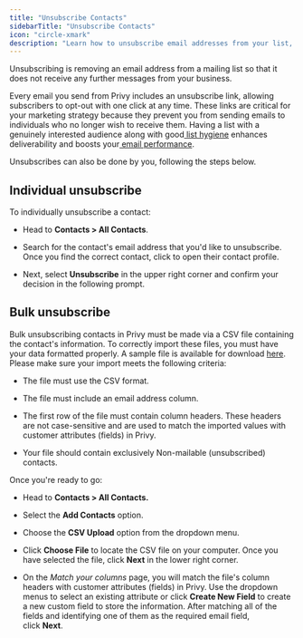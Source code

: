 ```yaml
---
title: "Unsubscribe Contacts"
sidebarTitle: "Unsubscribe Contacts"
icon: "circle-xmark"
description: "Learn how to unsubscribe email addresses from your list, individually and in bulk."
---
```


Unsubscribing is removing an email address from a mailing list so that it does not receive any further messages from your business.&#x20;

Every email you send from Privy includes an unsubscribe link, allowing subscribers to opt-out with one click at any time. These links are critical for your marketing strategy because they prevent you from sending emails to individuals who no longer wish to receive them. Having a list with a genuinely interested audience along with good[ list hygiene](https://privy.helpscoutdocs.com/article/13-list-hygiene-clean-your-email-list) enhances deliverability and boosts your[ email performance](https://privy.helpscoutdocs.com/article/120-understand-email-engagement).&#x20;

Unsubscribes can also be done by you, following the steps below.

## Individual unsubscribe

To individually unsubscribe a contact:

* Head to **Contacts > All Contacts**.

* Search for the contact's email address that you'd like to unsubscribe. Once you find the correct contact, click to open their contact profile.

* Next, select **Unsubscribe** in the upper right corner and confirm your decision in the following prompt.



## Bulk unsubscribe

Bulk unsubscribing contacts in Privy must be made via a CSV file containing the contact's information. To correctly import these files, you must have your data formatted properly. A sample file is available for download [here](https://s3.amazonaws.com/privy.com/support/example_privy_import.csv). Please make sure your import meets the following criteria:

* The file must use the CSV format. 

* The file must include an email address column.

* The first row of the file must contain column headers. These headers are not case-sensitive and are used to match the imported values with customer attributes (fields) in Privy. 

* Your file should contain exclusively Non-mailable (unsubscribed) contacts. 

Once you're ready to go:

* Head to **Contacts > All Contacts.**

* Select the **Add Contacts** option.

* Choose the **CSV Upload** option from the dropdown menu.

* Click **Choose File** to locate the CSV file on your computer. Once you have selected the file, click **Next** in the lower right corner.



* On the *Match your columns* page, you will match the file's column headers with customer attributes (fields) in Privy. Use the dropdown menus to select an existing attribute or click **Create New Field** to create a new custom field to store the information. After matching all of the fields and identifying one of them as the required email field, click **Next**.  